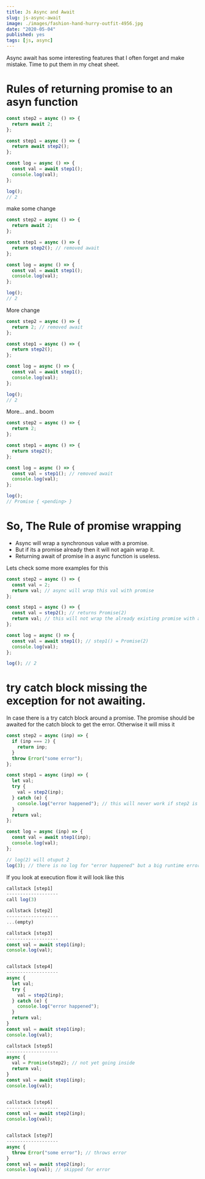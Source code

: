 ```yaml
---
title: Js Async and Await
slug: js-async-await
image: ./images/fashion-hand-hurry-outfit-4956.jpg
date: "2020-05-04"
published: yes
tags: [js, async]
---
```




Async await has some interesting features that I often forget and make mistake. Time to put them in my cheat sheet.

# Rules of returning promise to an asyn function

<CodeDivWrapper>

```js
const step2 = async () => {
  return await 2;
};

const step1 = async () => {
  return await step2();
};

const log = async () => {
  const val = await step1();
  console.log(val);
};

log();
// 2
```

</CodeDivWrapper>

make some change

<CodeDivWrapper>

```js
const step2 = async () => {
  return await 2;
};

const step1 = async () => {
  return step2(); // removed await
};

const log = async () => {
  const val = await step1();
  console.log(val);
};

log();
// 2
```

</CodeDivWrapper>

More change

<CodeDivWrapper>

```js
const step2 = async () => {
  return 2; // removed await
};

const step1 = async () => {
  return step2();
};

const log = async () => {
  const val = await step1();
  console.log(val);
};

log();
// 2
```

</CodeDivWrapper>

More... and.. boom

<CodeDivWrapper>

```js
const step2 = async () => {
  return 2;
};

const step1 = async () => {
  return step2();
};

const log = async () => {
  const val = step1(); // removed await
  console.log(val);
};

log();
// Promise { <pending> }
```

</CodeDivWrapper>

# So, The Rule of promise wrapping

- Async will wrap a synchronous value with a promise.
- But if its a promise already then it will not again wrap it.
- Returning await of promise in a async function is useless.

Lets check some more examples for this

<CodeDivWrapper>

```js
const step2 = async () => {
  const val = 2;
  return val; // async will wrap this val with promise
};

const step1 = async () => {
  const val = step2(); // returns Promise(2)
  return val; // this will not wrap the already existing promise with another promise
};

const log = async () => {
  const val = await step1(); // step1() = Promise(2)
  console.log(val);
};

log(); // 2
```

</CodeDivWrapper>

# try catch block missing the exception for not awaiting.

In case there is a try catch block around a promise. The promise should be awaited for the catch block to get the error. Otherwise it will miss it

<CodeDivWrapper>

```js
const step2 = async (inp) => {
  if (inp === 2) {
    return inp;
  }
  throw Error("some error");
};

const step1 = async (inp) => {
  let val;
  try {
    val = step2(inp);
  } catch (e) {
    console.log("error happened"); // this will never work if step2 is async
  }
  return val;
};

const log = async (inp) => {
  const val = await step1(inp);
  console.log(val);
};

// log(2) will otuput 2
log(3); // there is no log for "error happened" but a big runtime error of "some error"
```

</CodeDivWrapper>

If you look at execution flow it will look like this

<CodeDivWrapper>

```js
callstack [step1]
-------------------
call log(3)

callstack [step2]
-------------------
...(empty)

callstack [step3]
-------------------
const val = await step1(inp);
console.log(val);


callstack [step4]
-------------------
async {
  let val;
  try {
    val = step2(inp);
  } catch (e) {
    console.log("error happened");
  }
  return val;
}
const val = await step1(inp);
console.log(val);

callstack [step5]
-------------------
async {
  val = Promise(step2); // not yet going inside
  return val;
}
const val = await step1(inp);
console.log(val);


callstack [step6]
-------------------
const val = await step2(inp);
console.log(val);


callstack [step7]
-------------------
async {
  throw Error("some error"); // throws error
}
const val = await step2(inp);
console.log(val); // skipped for error
```

</CodeDivWrapper>
